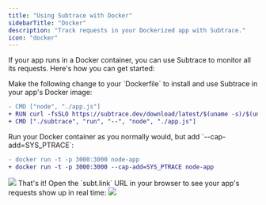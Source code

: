 ```yaml
---
title: "Using Subtrace with Docker"
sidebarTitle: "Docker"
description: "Track requests in your Dockerized app with Subtrace."
icon: "docker"
---
```


If your app runs in a Docker container, you can use Subtrace to monitor all its
requests. Here's how you can get started:

<Steps>
<Step>
Make the following change to your `Dockerfile` to install and use Subtrace
in your app's Docker image:

```diff
- CMD ["node", "./app.js"]
+ RUN curl -fsSLO https://subtrace.dev/download/latest/$(uname -s)/$(uname -m)/subtrace && chmod +x ./subtrace
+ CMD ["./subtrace", "run", "--", "node", "./app.js"]
```

</Step>

<Step>
Run your Docker container as you normally would, but add `--cap-add=SYS_PTRACE`:

```diff
- docker run -t -p 3000:3000 node-app
+ docker run -t -p 3000:3000 --cap-add=SYS_PTRACE node-app
```

<Expandable title="example output">
  <img className="rounded-xl" src="/images/docker-link.png" />
</Expandable>

</Step>

<Step>
That's it! Open the `subt.link` URL in your browser to see your app's requests
show up in real time:

<img className="rounded-xl" src="/images/subt-link-example.png" />

</Step>
</Steps>
